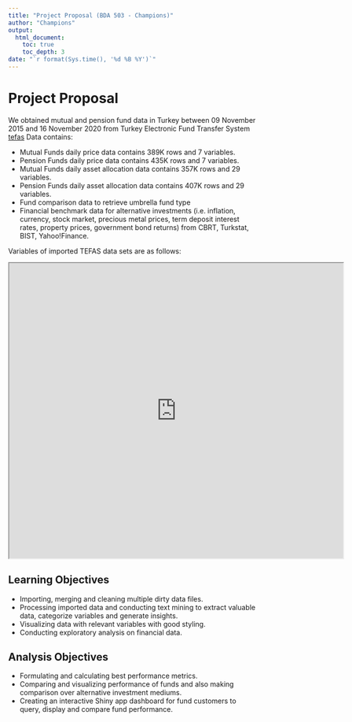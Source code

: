 ---
title: "Project Proposal (BDA 503 - Champions)"
author: "Champions"
output:
  html_document:
    toc: true 
    toc_depth: 3
date: "`r format(Sys.time(), '%d %B %Y')`"
---


# Project Proposal

We obtained mutual and pension fund data in Turkey between 09 November 2015 and 16 November 2020 from Turkey Electronic Fund Transfer System [tefas](https://www.tefas.gov.tr) Data  contains:

  * Mutual Funds daily price data contains 389K rows and 7 variables. 
  * Pension Funds daily price data contains 435K rows and 7 variables. 
  * Mutual Funds daily asset allocation data contains 357K rows and 29 variables. 
  * Pension  Funds daily asset allocation data contains 407K rows and 29 variables.
  * Fund comparison data to retrieve umbrella fund type
  * Financial benchmark data for alternative investments (i.e. inflation, currency, stock market, precious metal prices, term deposit interest rates, property prices, government bond returns) from CBRT, Turkstat, BIST, Yahoo!Finance.

Variables of imported TEFAS data sets are as follows:

<iframe  width="680" height="600" src="https://docs.google.com/spreadsheets/d/e/2PACX-1vR5RraDyqXL1g6x7dxxk59Fp6pAfsKh3KdVzjNEfBvMhFa1u75dI0n8kMD_X5LohrTsTlRrqNdrv3pJ/pubhtml?gid=675334346&amp;single=true&amp;widget=true&amp;headers=false"></iframe>

## Learning Objectives

  * Importing, merging and cleaning multiple dirty data files.
  * Processing imported data and conducting text mining to extract valuable data, categorize variables and generate insights. 
  * Visualizing data with relevant variables with good styling.
  * Conducting exploratory analysis on financial data.

## Analysis Objectives

  * Formulating and calculating best performance metrics.
  * Comparing and visualizing performance of funds and also making comparison over alternative investment mediums.
  * Creating an interactive Shiny app dashboard for fund customers to query, display and compare fund performance. 


